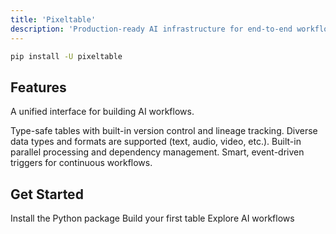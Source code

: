 ```yaml
---
title: 'Pixeltable'
description: 'Production-ready AI infrastructure for end-to-end workflows'
---
```


```bash
pip install -U pixeltable
```

## Features

A unified interface for building AI workflows.

<CardGroup cols={2}>
  <Card title="Persistent Versioned Storage" icon="database">
   Type-safe tables with built-in version control and lineage tracking.
  </Card>
  
  <Card title="Multimodal Processing" icon="film">
    Diverse data types and formats are supported (text, audio, video, etc.).
  </Card>

  <Card title="Automated Graph Orchestration" icon="layer-group" >
    Built-in parallel processing and dependency management.
  </Card>

  <Card title="Incremental Updates" icon="rotate">
    Smart, event-driven triggers for continuous workflows.
  </Card>
</CardGroup>

## Get Started

<CardGroup cols={3}>
  <Card title="Installation" icon="download" href="/docs/overview/installation">
    Install the Python package
  </Card>
  
  <Card title="Quick Start" icon="play" href="/docs/overview/quick-start">
    Build your first table
  </Card>
  
  <Card title="Examples" icon="lightbulb">
    Explore AI workflows
  </Card>
</CardGroup>